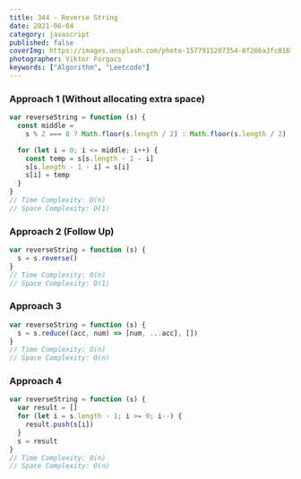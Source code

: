 ```yaml
---
title: 344 - Reverse String
date: 2021-06-04
category: javascript
published: false
coverImg: https://images.unsplash.com/photo-1577915207354-8f266a3fc016?ixlib=rb-1.2.1&ixid=MnwxMjA3fDB8MHxwaG90by1wYWdlfHx8fGVufDB8fHx8&auto=format&fit=crop&w=1650&q=80
photographer: Viktor Forgacs
keywords: ["Algorithm", "Leetcode"]
---
```


### Approach 1 (Without allocating extra space)

```js
var reverseString = function (s) {
  const middle =
    s % 2 === 0 ? Math.floor(s.length / 2) : Math.floor(s.length / 2) - 1

  for (let i = 0; i <= middle; i++) {
    const temp = s[s.length - 1 - i]
    s[s.length - 1 - i] = s[i]
    s[i] = temp
  }
}
// Time Complexity: O(n)
// Space Complexity: O(1)
```

### Approach 2 (Follow Up)

```js
var reverseString = function (s) {
  s = s.reverse()
}
// Time Complexity: O(n)
// Space Complexity: O(1)
```

### Approach 3

```js
var reverseString = function (s) {
  s = s.reduce((acc, num) => [num, ...acc], [])
}
// Time Complexity: O(n)
// Space Complexity: O(n)
```

### Approach 4

```js
var reverseString = function (s) {
  var result = []
  for (let i = s.length - 1; i >= 0; i--) {
    result.push(s[i])
  }
  s = result
}
// Time Complexity: O(n)
// Space Complexity: O(n)
```
